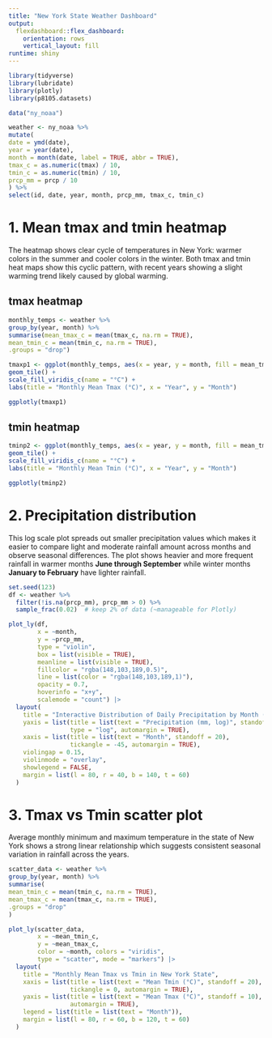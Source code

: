 ```yaml
---
title: "New York State Weather Dashboard"
output: 
  flexdashboard::flex_dashboard:
    orientation: rows
    vertical_layout: fill
runtime: shiny
---
```



```r
library(tidyverse)
library(lubridate)
library(plotly)
library(p8105.datasets)

data("ny_noaa")

weather <- ny_noaa %>%
mutate(
date = ymd(date),
year = year(date),
month = month(date, label = TRUE, abbr = TRUE),
tmax_c = as.numeric(tmax) / 10,
tmin_c = as.numeric(tmin) / 10,
prcp_mm = prcp / 10
) %>%
select(id, date, year, month, prcp_mm, tmax_c, tmin_c)
```

# 1. Mean tmax and tmin heatmap

The heatmap shows clear cycle of temperatures in New York: warmer colors in the summer and cooler colors in the winter. Both tmax and tmin heat maps show this cyclic pattern, with recent years showing a slight warming trend likely caused by global warming.

## tmax heatmap
```r
monthly_temps <- weather %>%
group_by(year, month) %>%
summarise(mean_tmax_c = mean(tmax_c, na.rm = TRUE),
mean_tmin_c = mean(tmin_c, na.rm = TRUE),
.groups = "drop")

tmaxp1 <- ggplot(monthly_temps, aes(x = year, y = month, fill = mean_tmax_c)) +
geom_tile() +
scale_fill_viridis_c(name = "°C") +
labs(title = "Monthly Mean Tmax (°C)", x = "Year", y = "Month")

ggplotly(tmaxp1)
```

## tmin heatmap
```r
tminp2 <- ggplot(monthly_temps, aes(x = year, y = month, fill = mean_tmin_c)) +
geom_tile() +
scale_fill_viridis_c(name = "°C") +
labs(title = "Monthly Mean Tmin (°C)", x = "Year", y = "Month")

ggplotly(tminp2)

```

# 2. Precipitation distribution

This log scale plot spreads out smaller precipitation values which makes it easier to compare light and moderate rainfall amount across months and observe seasonal differences. The plot shows heavier and more frequent rainfall in warmer months **June through September** while winter months **January to February** have lighter rainfall.

```r
set.seed(123)
df <- weather %>%
  filter(!is.na(prcp_mm), prcp_mm > 0) %>%
  sample_frac(0.02)  # keep 2% of data (~manageable for Plotly)

plot_ly(df,
        x = ~month,
        y = ~prcp_mm,
        type = "violin",
        box = list(visible = TRUE),
        meanline = list(visible = TRUE),
        fillcolor = "rgba(148,103,189,0.5)",
        line = list(color = "rgba(148,103,189,1)"),
        opacity = 0.7,
        hoverinfo = "x+y",
        scalemode = "count") |>
  layout(
    title = "Interactive Distribution of Daily Precipitation by Month (sampled data, log scale)",
    yaxis = list(title = list(text = "Precipitation (mm, log)", standoff = 10),
                 type = "log", automargin = TRUE),
    xaxis = list(title = list(text = "Month", standoff = 20),
                 tickangle = -45, automargin = TRUE),
    violingap = 0.15,
    violinmode = "overlay",
    showlegend = FALSE,
    margin = list(l = 80, r = 40, b = 140, t = 60)  
  )
```

# 3. Tmax vs Tmin scatter plot

Average monthly minimum and maximum temperature in the state of New York shows a strong linear relationship which suggests consistent seasonal variation in rainfall across the years.

```r
scatter_data <- weather %>%
group_by(year, month) %>%
summarise(
mean_tmin_c = mean(tmin_c, na.rm = TRUE),
mean_tmax_c = mean(tmax_c, na.rm = TRUE),
.groups = "drop"
)

plot_ly(scatter_data,
        x = ~mean_tmin_c, 
        y = ~mean_tmax_c,
        color = ~month, colors = "viridis",
        type = "scatter", mode = "markers") |>
  layout(
    title = "Monthly Mean Tmax vs Tmin in New York State",
    xaxis = list(title = list(text = "Mean Tmin (°C)", standoff = 20),
                 tickangle = 0, automargin = TRUE),
    yaxis = list(title = list(text = "Mean Tmax (°C)", standoff = 10),
                 automargin = TRUE),
    legend = list(title = list(text = "Month")),
    margin = list(l = 80, r = 60, b = 120, t = 60)
  )
```




